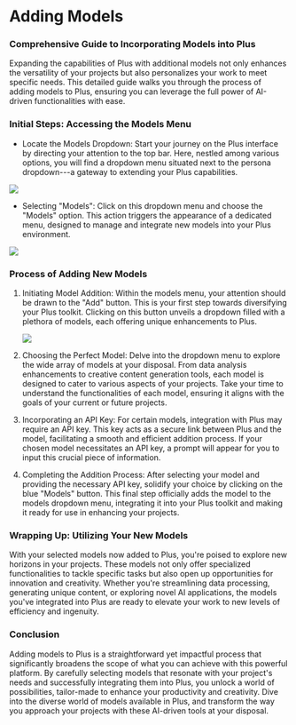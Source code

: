 Adding Models
=============

### Comprehensive Guide to Incorporating Models into Plus

Expanding the capabilities of Plus with additional models not only enhances the versatility of your projects but also personalizes your work to meet specific needs. This detailed guide walks you through the process of adding models to Plus, ensuring you can leverage the full power of AI-driven functionalities with ease.

### Initial Steps: Accessing the Models Menu

-   Locate the Models Dropdown: Start your journey on the Plus interface by directing your attention to the top bar. Here, nestled among various options, you will find a dropdown menu situated next to the persona dropdown---a gateway to extending your Plus capabilities.

![](https://docs.myapps.ai/storage/page_media/f4f7bab0-5a52-4218-8b2d-4f7dd4f97789.png)

-   Selecting "Models": Click on this dropdown menu and choose the "Models" option. This action triggers the appearance of a dedicated menu, designed to manage and integrate new models into your Plus environment.

![](https://docs.myapps.ai/storage/page_media/3bb7140f-6a00-4b88-bb66-b662f4b1050d.png)

### Process of Adding New Models

1.  Initiating Model Addition: Within the models menu, your attention should be drawn to the "Add" button. This is your first step towards diversifying your Plus toolkit. Clicking on this button unveils a dropdown filled with a plethora of models, each offering unique enhancements to Plus.

    ![](https://docs.myapps.ai/storage/page_media/007230b2-05e3-4648-84f8-72ab69f392dd.png)
2.  Choosing the Perfect Model: Delve into the dropdown menu to explore the wide array of models at your disposal. From data analysis enhancements to creative content generation tools, each model is designed to cater to various aspects of your projects. Take your time to understand the functionalities of each model, ensuring it aligns with the goals of your current or future projects.

3.  Incorporating an API Key: For certain models, integration with Plus may require an API key. This key acts as a secure link between Plus and the model, facilitating a smooth and efficient addition process. If your chosen model necessitates an API key, a prompt will appear for you to input this crucial piece of information.

4.  Completing the Addition Process: After selecting your model and providing the necessary API key, solidify your choice by clicking on the blue "Models" button. This final step officially adds the model to the models dropdown menu, integrating it into your Plus toolkit and making it ready for use in enhancing your projects.

### Wrapping Up: Utilizing Your New Models

With your selected models now added to Plus, you're poised to explore new horizons in your projects. These models not only offer specialized functionalities to tackle specific tasks but also open up opportunities for innovation and creativity. Whether you're streamlining data processing, generating unique content, or exploring novel AI applications, the models you've integrated into Plus are ready to elevate your work to new levels of efficiency and ingenuity.

### Conclusion

Adding models to Plus is a straightforward yet impactful process that significantly broadens the scope of what you can achieve with this powerful platform. By carefully selecting models that resonate with your project's needs and successfully integrating them into Plus, you unlock a world of possibilities, tailor-made to enhance your productivity and creativity. Dive into the diverse world of models available in Plus, and transform the way you approach your projects with these AI-driven tools at your disposal.
